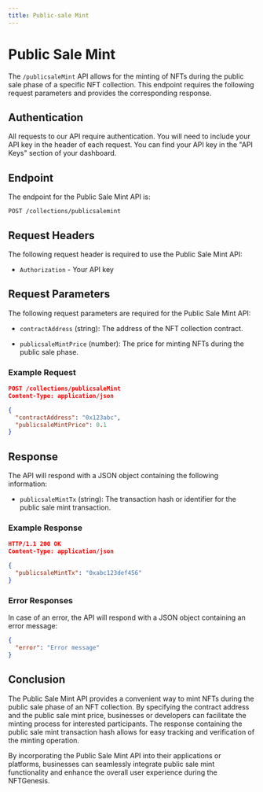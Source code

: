 ```yaml
---
title: Public-sale Mint
---
```


# Public Sale Mint

The `/publicsaleMint` API allows for the minting of NFTs during the public sale phase of a specific NFT collection. This endpoint requires the following request parameters and provides the corresponding response.

## Authentication

All requests to our API require authentication. You will need to include your API key in the header of each request. You can find your API key in the "API Keys" section of your dashboard.

## Endpoint

The endpoint for the Public Sale Mint API is:

`POST /collections/publicsalemint`

## Request Headers

The following request header is required to use the Public Sale Mint API:

- `Authorization` - Your API key

## Request Parameters

The following request parameters are required for the Public Sale Mint API:

- `contractAddress` (string): The address of the NFT collection contract.

- `publicsaleMintPrice` (number): The price for minting NFTs during the public sale phase.

### Example Request

```json
POST /collections/publicsaleMint
Content-Type: application/json

{
  "contractAddress": "0x123abc",
  "publicsaleMintPrice": 0.1
}
```

## Response

The API will respond with a JSON object containing the following information:

- `publicsaleMintTx` (string): The transaction hash or identifier for the public sale mint transaction.

### Example Response

```json
HTTP/1.1 200 OK
Content-Type: application/json

{
  "publicsaleMintTx": "0xabc123def456"
}
```

### Error Responses

In case of an error, the API will respond with a JSON object containing an error message:

```json
{
  "error": "Error message"
}
```

## Conclusion

The Public Sale Mint API provides a convenient way to mint NFTs during the public sale phase of an NFT collection. By specifying the contract address and the public sale mint price, businesses or developers can facilitate the minting process for interested participants. The response containing the public sale mint transaction hash allows for easy tracking and verification of the minting operation.

By incorporating the Public Sale Mint API into their applications or platforms, businesses can seamlessly integrate public sale mint functionality and enhance the overall user experience during the NFTGenesis.